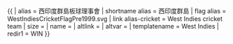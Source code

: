 {{ {{{1<noinclude>|country showdata</noinclude>}}}
| alias = 西印度群島板球理事會
| shortname alias = 西印度群島
| flag alias = WestIndiesCricketFlagPre1999.svg
| link alias-cricket = West Indies {{{mw|}}} {{{age|}}} cricket team
| size = {{{size|}}}
| name = {{{name|}}}
| altlink = {{{altlink|}}}
| altvar = {{{altvar|}}}
<noinclude>
| templatename = West Indies
| redir1 = WIN
</noinclude>
}}